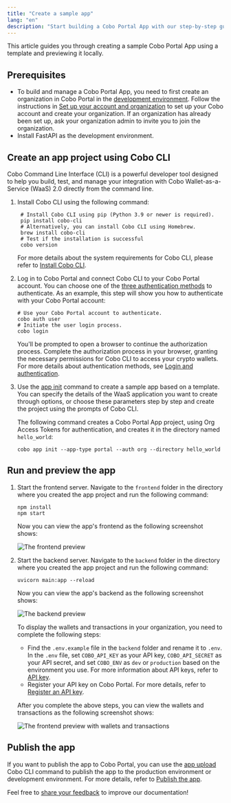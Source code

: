 ```yaml
---
title: "Create a sample app"
lang: "en"
description: "Start building a Cobo Portal App with our step-by-step guide. Learn to set up, preview, and publish using Cobo CLI."
---
```


This article guides you through creating a sample Cobo Portal App using a template and previewing it locally.

## Prerequisites

- To build and manage a Cobo Portal App, you need to first create an organization in Cobo Portal in the [development environment](https://portal.dev.cobo.com/). Follow the instructions in [Set up your account and organization](https://manuals.cobo.com/en/portal/quick-start-guide) to set up your Cobo account and create your organization. If an organization has already been set up, ask your organization admin to invite you to join the organization.
- Install FastAPI as the development environment.

## Create an app project using Cobo CLI

Cobo Command Line Interface (CLI) is a powerful developer tool designed to help you build, test, and manage your integration with Cobo Wallet-as-a-Service (WaaS) 2.0 directly from the command line.

1. Install Cobo CLI using the following command:

   ```shell
    # Install Cobo CLI using pip (Python 3.9 or newer is required).
    pip install cobo-cli
    # Alternatively, you can install Cobo CLI using Homebrew.
    brew install cobo-cli
    # Test if the installation is successful
    cobo version
   ```

   For more details about the system requirements for Cobo CLI, please refer to [Install Cobo CLI](/v2/developer-tools/cobo-cli/quick-start-guide#system-requirements).

2. Log in to Cobo Portal and connect Cobo CLI to your Cobo Portal account. You can choose one of the [three authentication methods](/v2/developer-tools/cobo-cli/login-and-authentication) to authenticate. As an example, this step will show you how to authenticate with your Cobo Portal account:

   ```shell
   # Use your Cobo Portal account to authenticate.
   cobo auth user
   # Initiate the user login process.
   cobo login
   ```

   You'll be prompted to open a browser to continue the authorization process. Complete the authorization process in your browser, granting the necessary permissions for Cobo CLI to access your crypto wallets. For more details about authentication methods, see [Login and authentication](/v2/developer-tools/cobo-cli/login-and-authentication).

3. Use the [app init](/v2/developer-tools/cobo-cli/app-init) command to create a sample app based on a template. You can specify the details of the WaaS application you want to create through options, or choose these parameters step by step and create the project using the prompts of Cobo CLI. 

   The following command creates a Cobo Portal App project, using Org Access Tokens for authentication, and creates it in the directory named `hello_world`:

   ```shell
   cobo app init --app-type portal --auth org --directory hello_world
   ```

## Run and preview the app

1. Start the frontend server. 
   Navigate to the `frontend` folder in the directory where you created the app project and run the following command:

   ```shell
   npm install
   npm start
   ```

   Now you can view the app's frontend as the following screenshot shows:

   <img src="/v2/images/apps/frontend.png" className="screenshot_full_screen" alt="The frontend preview" />

2. Start the backend server.
   Navigate to the `backend` folder in the directory where you created the app project and run the following command:

   ```shell
   uvicorn main:app --reload
   ```

   Now you can view the app's backend as the following screenshot shows:

   <img src="/v2/images/apps/backend.png" className="screenshot_full_screen" alt="The backend preview" />

   To display the wallets and transactions in your organization, you need to complete the following steps:

   - Find the `.env.example` file in the `backend` folder and rename it to `.env`. In the `.env` file, set `COBO_API_KEY` as your API key, `COBO_API_SECRET` as your API secret, and set `COBO_ENV` as `dev` or `production` based on the environment you use. For more information about API keys, refer to [API key](/v2/guides/overview/cobo-auth#api-key).
   - Register your API key on Cobo Portal. For more details, refer to [Register an API key](https://manuals.cobo.com/en/portal/developer-console/create-api-key).

   After you complete the above steps, you can view the wallets and transactions as the following screenshot shows:

   <img src="/v2/images/apps/frontend_info.png" className="screenshot_full_screen" alt="The frontend preview with wallets and transactions" />

## Publish the app

If you want to publish the app to Cobo Portal, you can use the [app upload](/v2/developer-tools/cobo-cli/app-upload) Cobo CLI command to publish the app to the production environment or development environment. For more details, refer to [Publish the app](/v2/apps/build-app#publish-the-app).

<Tip>Feel free to [share your feedback](https://forms.zohopublic.com/cobo/form/DocumentFeedbackForm/formperma/QvLOhxJv1_JMsJ-1dleZ8Itb_7rzN-LtgvsDdxosoVI) to improve our documentation!</Tip>